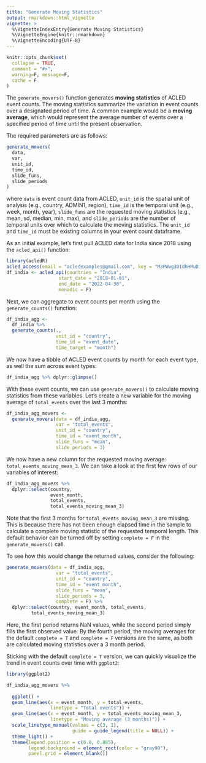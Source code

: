 ```yaml
---
title: "Generate Moving Statistics"
output: rmarkdown::html_vignette
vignette: >
  %\VignetteIndexEntry{Generate Moving Statistics}
  %\VignetteEngine{knitr::rmarkdown}
  %\VignetteEncoding{UTF-8}
---
```


```r
knitr::opts_chunk$set(
  collapse = TRUE,
  comment = "#>",
  warning=F, message=F,
  cache = F
)
```

The `generate_movers()` function generates __moving statistics__ of ACLED event counts. The moving statistics summarize the variation in event counts over a designated period of time. A common example would be a __moving average__, which would represent the average number of events over a specified period of time until the present observation. 

The required parameters are as follows:

```r
generate_movers(
  data,
  var,
  unit_id,
  time_id,
  slide_funs,
  slide_periods
)
```

where `data` is event count data from ACLED, `unit_id` is the spatial unit of analysis (e.g., country, ADMIN1, region), `time_id` is the temporal unit (e.g., week, month, year), `slide_funs` are the requested moving statistics (e.g., mean, sd, median, min, max), and `slide_periods` are the number of temporal units over which to calculate the moving statistics. The `unit_id` and `time_id` must be existing columns in your event count dataframe.

As an initial example, let's first pull ACLED data for India since 2018 using the `acled_api()` function:

```r
library(acledR)
acled_access(email = "acledexamples@gmail.com", key = "M3PWwg3DIdhHMuDiilp5") #  This is an example, you will need to input your credentials.
df_india <- acled_api(countries = "India",
                   start_date = "2018-01-01",
                   end_date = "2022-04-30",
                   monadic = F)
```

Next, we can aggregate to event counts per month using the `generate_counts()` function:
```r
df_india_agg <-
  df_india %>% 
  generate_counts(., 
                  unit_id = "country", 
                  time_id = "event_date",
                  time_target = "month")
```

We now have a tibble of ACLED event counts by month for each event type, as well the sum across event types:

```r
df_india_agg %>% dplyr::glimpse()
```

With these event counts, we can use `generate_movers()` to calculate moving statistics from these variables. Let's create a new variable for the moving average of `total_events` over the last 3 months:

```r
df_india_agg_movers <- 
  generate_movers(data = df_india_agg,
                  var = "total_events",
                  unit_id = "country",
                  time_id = "event_month",
                  slide_funs = "mean",
                  slide_periods = 3)
```

We now have a new column for the requested moving average: `total_events_moving_mean_3`. We can take a look at the first few rows of our variables of interest:

```r
df_india_agg_movers %>% 
  dplyr::select(country, 
                event_month, 
                total_events, 
                total_events_moving_mean_3)
```

Note that the first 3 months for `total_events_moving_mean_3` are missing. This is because there has not been enough elapsed time in the sample to calculate a complete moving statistic of the requested temporal length. This default behavior can be turned off by setting `complete = F` in the `generate_movers()` call. 

To see how this would change the returned values, consider the following:

```r
generate_movers(data = df_india_agg,
                  var = "total_events",
                  unit_id = "country",
                  time_id = "event_month",
                  slide_funs = "mean",
                  slide_periods = 3,
                  complete = F) %>% 
  dplyr::select(country, event_month, total_events, 
         total_events_moving_mean_3)
```

Here, the first period returns NaN values, while the second period simply fills the first observed value. By the fourth period, the moving averages for the default `complete = T` and `complete = F` versions are the same, as both are calculated moving statistics over a 3 month period. 

Sticking with the default `complete = T` version, we can quickly visualize the trend in event counts over time with `ggplot2`:

```r
library(ggplot2)

df_india_agg_movers %>% 
  
  ggplot() +
  geom_line(aes(x = event_month, y = total_events,
                linetype = "Total events")) +
  geom_line(aes(x = event_month, y = total_events_moving_mean_3,
                linetype = "Moving average (3 months)")) +
  scale_linetype_manual(values = c(3, 1),
                        guide = guide_legend(title = NULL)) +
  theme_light() +
  theme(legend.position = c(0.8, 0.885),
        legend.background = element_rect(color = "gray90"),
        panel.grid = element_blank())

```
